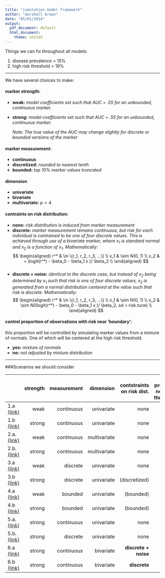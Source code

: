 ```yaml
---
title: "simulation model framework"
author: "marshall brown"
date: "05/01/2014"
output:
  pdf_document: default
  html_document:
    theme: united
---
```


Things we can fix throughout all models: 

1. disease prevalence  = 15% 
2. high risk threshold = 19% 

---------------------------------------------------------------------------

We have several choices to make: 

#### marker strength:

 - **weak:**  *model coefficients set such that AUC = .55 for an unbounded, continuous marker.* 
 - **strong:** *model coefficients set such that AUC = .55 for an unbounded, continuous marker.*

    *Note: The true value of the AUC may change slightly for discrete or bounded versions of the marker*

#### marker measurement: 

  - **continuous**
  - **discretized:** *rounded to nearest tenth*
  - **bounded:** *top 10% marker values truncated*
    
    
#### dimension 

  - **univariate**
  - **bivariate**
  - **multivariate:** $p = 4$


#### contraints on risk distribution:
  - **none:** *risk distribution is induced from marker measurement*
  - **discrete:** *marker measurement remains continuous, but risk for each individual is contrained to be one of four discrete values. This is achieved through use of a bivariate marker, where $x_1$ is standard normal and $x_2$ is a function of $x_1$. Mathematically:*
$$
   \begin{aligned}
    r^* & \in \{r_1, r_2, r_3, ...\} \\
    x_1 & \sim N(0, 1) \\
    x_2 & = (logit(r^*) - \beta_0 - \beta_1 x )/ \beta_2 \\
    \end{aligned}
$$    
  - **discrete + noise:** *identical to the discrete case, but instead of $x_2$ being determined by $x_1$ such that risk is one of four discrete values, $x_2$ is generated from a normal distribution centered at the value such that risk is discrete. Mathematically:*
 $$
   \begin{aligned}
    r^* & \in \{r_1, r_2, r_3, ...\} \\
    x_1 & \sim N(0, 1) \\
    x_2 & \sim N((logit(r^*) - \beta_0 - \beta_1 x )/ \beta_2, sd = risk.tune) \\
    \end{aligned}
$$
    
    
#### control proportion of observations with risk near 'boundary': 

this proportion will be controlled by simulating marker values from a  mixture of normals. One of which will be centered at the high risk threshold. 

  - **yes:** *mixture of normals* 
  - **no:** *not adjusted by mixture distribution*
   

---------------------------------------------------------------------------


\newpage
###Scenarios we should consider

|          |  **strength** |  **measurement** |  **dimension**    | **contstraints on risk dist.**   | **control prop. obs near risk threshold** |
|----------|--------------:|-----------------:|------------------:|-----------------:|--------------------------:|
|  1.a [(link)](http://mdbrown.github.io/1A-WeakContinuousUnivariateMarker.html)                |  weak         |  continuous   |  univariate       |  none    | no                     |
|  1.b [(link)](http://mdbrown.github.io/1B-StrongContinuousUnivariateMarker.html)              |  strong       |  continuous   |  univariate       |  none    | no                     |
|  2.a. [(link)](http://mdbrown.github.io/2A-WeakContinuousMultivariateMarker.html)               |  weak         |  continuous   |  multivariate     |  none   | no                     |
|  2.b. [(link)](http://mdbrown.github.io/2B-StrongContinuousMultivariateMarker.html)               |  strong         |  continuous   |  multivariate     |  none   | no                     |
|  3.a [(link)](http://mdbrown.github.io/3A-WeakDiscretizedUnivariateMarker.html)             |  weak       |  discrete     |  univariate       |  none   | no                     |
|  3.b [(link)](http://mdbrown.github.io/3B-StrongDiscretizedUnivariateMarker.html)               |  strong         |  discrete     |  univariate       |  (discretized)   | no                     |
|  4.a [(link)](http://mdbrown.github.io/4A-WeakBoundedUnivariateMarker.html)                 |  weak       |  bounded      |  univariate       |  (bounded)       | no                     |
|  4.b [(link)](http://mdbrown.github.io/4B-StrongBoundedUnivariateMarker.html)                   |  strong         |  bounded      |  univariate       |  (bounded)       | no                     |
|  5.a. [(link)](http://mdbrown.github.io/5A-StrongContinuousUnivariateMarker_controlProp.html) |  strong       |  continuous   |  univariate       |  none   | **yes**                    |
|  5.b. [(link)](http://mdbrown.github.io/5B-StrongDiscretizedUnivariateMarker_controlProp.html)|  strong       |  discrete     |  univariate       |  none   | **yes**                    |
|  6.a  [(link)](http://mdbrown.github.io/6A-StrongContinuousBivariateMarker_DiscreteRisk.html) |  strong       |  continuous   |  bivariate        |  **discrete + noise**    | no                    |
|  6.b  [(link)](http://mdbrown.github.io/6B-StrongContinuousBivariateMarker_DiscreteRisk.html) |  strong       |  continuous  |  bivariate        |  **discrete**    | no                    |


  
  
  
  
                 


























